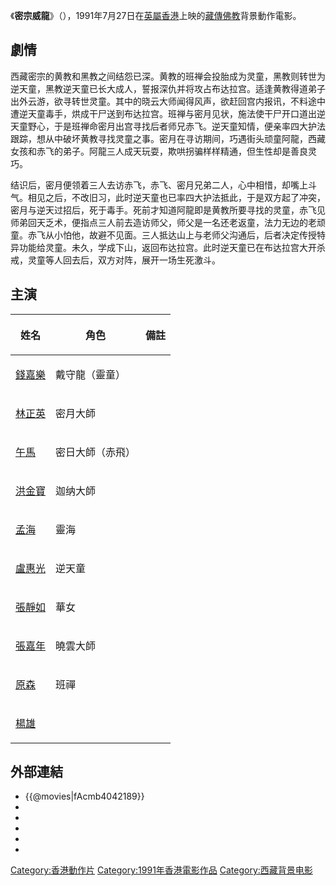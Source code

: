 {{电影信息框
| 片名     = 密宗威龍
| 电影原名 =  ''{{lang|en|The Tantana}}''
| 图像     = The Tantana poster.jpg
| 图像说明 = 海报
| 导演     = [[孟海_(演員)|孟海]]
| 监制     = 
| 制片     = [[朱纯思|朱纯思]]
| 编剧     = [[許莎朗|許莎朗]]
| 原著     = 
| 主演     = [[錢嘉樂|錢嘉樂]]<br>[[林正英|林正英]]<br>[[午馬|午馬]]<br>[[洪金寶|洪金寶]]
| 配乐     = [[盧冠廷|盧冠廷]]
| 摄影     = [[伍文定|伍文定]]
| 剪辑     = [[黃正祥|黃正祥]]
| 制片商   = 寶雄電影傳播事業有限公司
| 发行商   = 德寶影片有限公司<br>寰宇鐳射錄影有限公司
| 上映日期 = {{Film date|1991|7|27|英属香港}}
| 片长     = 87分钟
| 产地     = {{HKG-1959}}
| 语言     = 粤语
| 预算     = 
| 票房     = HK $5,092,214.00
| 前集     = 
| 续集     = 
}}
《'''密宗威龍'''》（{{lang-en|''The Tantana''}}），1991年7月27日在[[英屬香港|英屬香港]]上映的[[藏傳佛教|藏傳佛教]]背景動作電影。

==劇情==
西藏密宗的黄教和黑教之间结怨已深。黄教的班禅会投胎成为灵童，黑教则转世为逆天童，黑教逆天童已长大成人，誓报深仇并将攻占布达拉宫。适逢黄教得道弟子出外云游，欲寻转世灵童。其中的晓云大师闻得风声，欲赶回宫内报讯，不料途中遭逆天童毒手，烘成干尸送到布达拉宫。班禅与密月见状，施法使干尸开口道出逆天童野心，于是班禅命密月出宫寻找后者师兄赤飞。逆天童知情，便亲率四大护法跟踪，想从中破坏黄教寻找灵童之事。密月在寻访期间，巧遇街头顽童阿龍，西藏女孩和赤飞的弟子。阿龍三人成天玩耍，欺哄拐骗样样精通，但生性却是善良灵巧。

结识后，密月便领着三人去访赤飞，赤飞、密月兄弟二人，心中相惜，却嘴上斗气。相见之后，不改旧习，此时逆天童也已率四大护法抵此，于是双方起了冲突，密月与逆天过招后，死于毒手。死前才知道阿龍即是黄教所要寻找的灵童，赤飞见师弟回天乏术，便指点三人前去造访师父，师父是一名还老返童，法力无边的老顽童。赤飞从小怕他，故避不见面。三人抵达山上与老师父沟通后，后者决定传授特异功能给灵童。未久，学成下山，返回布达拉宫。此时逆天童已在布达拉宫大开杀戒，灵童等人回去后，双方对阵，展开一场生死激斗。

== 主演 ==
{| class="wikitable sortable"
|-
! 姓名 !! 角色  !! 備註
|-
| [[錢嘉樂|錢嘉樂]] || 戴守龍（靈童） || 
|-
| [[林正英|林正英]] || 密月大師 || 
|-
| [[午馬|午馬]] || 密日大師（赤飛） || 
|-
| [[洪金寶|洪金寶]] || 迦纳大師 || 
|-
| [[孟海_(演員)|孟海]] || 靈海 || 
|-
| [[盧惠光|盧惠光]] || 逆天童 || 
|-
| [[張靜如|張靜如]] || 華女 || 
|-
| [[張嘉年|張嘉年]] || 曉雲大師 || 
|-
| [[原森|原森]] || 班禪 || 
|-
| [[楊雄|楊雄]] |||| 
|}

==外部連結==
*{{@movies|fAcmb4042189}}
*{{douban}}
*{{Mtime|35008}}
*{{Amg movie|270402}}
*{{hkmdb title|7424}}
*{{imdb title|0121789}}

{{林正英}}
{{DEFAULTSORT:Mizongweilong密宗威龍}}
[[Category:香港動作片|Category:香港動作片]]
[[Category:1991年香港電影作品|Category:1991年香港電影作品]]
[[Category:西藏背景电影|Category:西藏背景电影]]